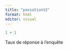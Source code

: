 ```yaml
---
title: "passationV2"
format: html
editor: visual
---
```


```r
1 + 1
```

Taux de réponse à l'enquête
